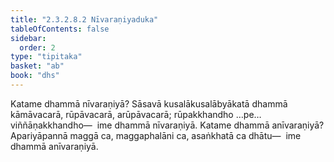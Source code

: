 ```yaml
---
title: "2.3.2.8.2 Nīvaraṇiyaduka"
tableOfContents: false
sidebar:
  order: 2
type: "tipitaka"
basket: "ab"
book: "dhs"
---
```



<DynamicBreadcrumb />

<Division number="1170" book="dhs" bookNo="29" page="234">

<Paragraph number="1865" book="dhs">
Katame dhammā nīvaraṇiyā? Sāsavā kusalākusalābyākatā dhammā kāmāvacarā, rūpāvacarā, arūpāvacarā; rūpakkhandho …pe…  viññāṇakkhandho—  ime dhammā nīvaraṇiyā.
</Paragraph>

</Division>
<Division number="1171" book="dhs" bookNo="29" page="234">

<Paragraph number="1866" book="dhs">
Katame dhammā anīvaraṇiyā? Apariyāpannā maggā ca, maggaphalāni ca, asaṅkhatā ca dhātu—  ime dhammā anīvaraṇiyā.
</Paragraph>
</Division>